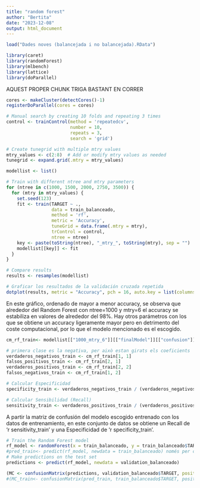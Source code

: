 ---
title: "random forest"
author: "Bertita"
date: "2023-12-08"
output: html_document
---


```{r, include = F}
load("Dades noves (balancejada i no balancejada).RData")
```

```{r}
library(caret)
library(randomForest)
library(mlbench)
library(lattice)
library(doParallel)
```
AQUEST PROPER CHUNK TRIGA BASTANT EN CORRER
```{r}
cores <- makeCluster(detectCores()-1)
registerDoParallel(cores = cores)

# Manual search by creating 10 folds and repeating 3 times
control <- trainControl(method = 'repeatedcv',
                        number = 10,
                        repeats = 3,
                        search = 'grid')

# Create tunegrid with multiple mtry values
mtry_values <- c(2:8)  # Add or modify mtry values as needed
tunegrid <- expand.grid(.mtry = mtry_values)

modellist <- list()

# Train with different ntree and mtry parameters
for (ntree in c(1000, 1500, 2000, 2750, 3500)) {
  for (mtry in mtry_values) {
    set.seed(123)
    fit <- train(TARGET ~ .,
                 data = train_balanceado,
                 method = 'rf',
                 metric = 'Accuracy',
                 tuneGrid = data.frame(.mtry = mtry),
                 trControl = control,
                 ntree = ntree)
    key <- paste(toString(ntree), "_mtry_", toString(mtry), sep = "")
    modellist[[key]] <- fit
  }
}

# Compare results
results <- resamples(modellist)
```

```{r, fig.width=5, fig.height=6}
# Graficar los resultados de la validación cruzada repetida
dotplot(results, metric = "Accuracy", pch = 16, auto.key = list(columns = 2))
```
En este gráfico, ordenado de mayor a menor accuracy, se observa que alrededor del Random Forest con ntree=1000 y mtry=6 el accuracy se estabiliza en valores de alrededor del 98%. Hay otros parámetros con los que se obtiene un accuracy ligeramente mayor pero en detrimento del coste computacional, por lo que el modelo mencionado es el escogido. 
```{r}
cm_rf_train<- modellist[["1000_mtry_6"]][["finalModel"]][["confusion"]]

# primera clase es la negativa, per això estan girats els coeficients
verdaderos_negativos_train <- cm_rf_train[1, 1]
falsos_positivos_train <- cm_rf_train[2, 1]
verdaderos_positivos_train <- cm_rf_train[2, 2]
falsos_negativos_train <- cm_rf_train[1, 2]

# Calcular Especificidad
specificity_train <- verdaderos_negativos_train / (verdaderos_negativos_train + falsos_positivos_train)

# Calcular Sensibilidad (Recall)
sensitivity_train <- verdaderos_positivos_train / (verdaderos_positivos_train + falsos_negativos_train)

```
A partir la matriz de confusión del modelo escogido entrenado con los datos de entrenamiento, en este conjunto de datos se obtiene un Recall de 'r sensitivity_train' y una Especificidad de 'r specificity_train'.



```{r}
# Train the Random Forest model
rf_model <- randomForest(x = train_balanceado, y = train_balanceado$TARGET, ntree = 1000, mtry=6, importance = TRUE)
#pred_train<- predict(rf_model, newdata = train_balanceado) només per comprovar
# Make predictions on the test set
predictions <- predict(rf_model, newdata = validation_balanceado)

(MC <- confusionMatrix(predictions, validation_balanceado$TARGET, positive = "1"))
#(MC_train<- confusionMatrix(pred_train, train_balanceado$TARGET, positive = "1"))
```



